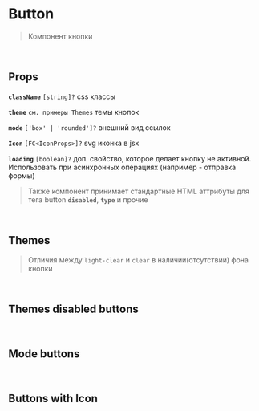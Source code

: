
<Meta of={ButtonStories} />

# Button

> Компонент кнопки
<br/>

## Props

**`className`** `[string]?` css классы

**`theme`** `см. примеры Themes` темы кнопок

**`mode`** `['box' | 'rounded']?` внешний вид ссылок

**`Icon`** `[FC<IconProps>]?` svg иконка в jsx

**`loading`** `[boolean]?` доп. свойство, которое делает кнопку не активной. Использовать при асинхронных операциях (например - отправка формы)
<br/>

> Также компонент принимает стандартные HTML аттрибуты для тега button **`disabled`**, **`type`** и прочие
<br/>

## Themes

<Canvas>
  <Story of={ButtonStories.Primary} />
  <Story of={ButtonStories.Secondary} />
  <Story of={ButtonStories.Light} />
  <Story of={ButtonStories.LightClear} />
  <Story of={ButtonStories.Clear} />
  <Story of={ButtonStories.White} />
  <Story of={ButtonStories.EmptyAccent} />
  <Story of={ButtonStories.Remove} />
</Canvas>

> Отличия между `light-clear` и `clear` в наличии(отсутствии) фона кнопки
<br/>

## Themes disabled buttons

<Canvas>
  <Story of={ButtonStories.PrimaryDisabled} />
  <Story of={ButtonStories.SecondaryDisabled} />
  <Story of={ButtonStories.LightDisabled} />
  <Story of={ButtonStories.LightClearDisabled} />
  <Story of={ButtonStories.ClearDisabled} />
  <Story of={ButtonStories.WhiteDisabled} />
  <Story of={ButtonStories.EmptyAccentDisabled} />
  <Story of={ButtonStories.RemoveDisabled} />
</Canvas>

<br/>

## Mode buttons

<Canvas>
  <Story of={ButtonStories.Primary} />
  <Story of={ButtonStories.PrimaryRounded} />

  <Story of={ButtonStories.Light} />
  <Story of={ButtonStories.LightRounded} />
</Canvas>

<br/>

## Buttons with Icon

<Canvas>
  <Story of={ButtonStories.SaveWithSaveIcon} />
  <Story of={ButtonStories.CreateWithPlusIcon} />
  <Story of={ButtonStories.LeftArrow} />
  <Story of={ButtonStories.RightArrow} />
</Canvas>
